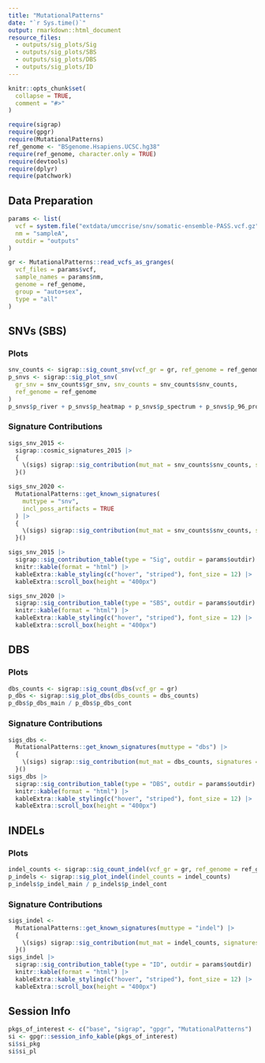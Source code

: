 ```yaml
---
title: "MutationalPatterns"
date: "`r Sys.time()`"
output: rmarkdown::html_document
resource_files:
  - outputs/sig_plots/Sig
  - outputs/sig_plots/SBS
  - outputs/sig_plots/DBS
  - outputs/sig_plots/ID
---
```


```r
knitr::opts_chunk$set(
  collapse = TRUE,
  comment = "#>"
)
```

```r
require(sigrap)
require(gpgr)
require(MutationalPatterns)
ref_genome <- "BSgenome.Hsapiens.UCSC.hg38"
require(ref_genome, character.only = TRUE)
require(devtools)
require(dplyr)
require(patchwork)
```

## Data Preparation

```r
params <- list(
  vcf = system.file("extdata/umccrise/snv/somatic-ensemble-PASS.vcf.gz", package = "gpgr"),
  nm = "sampleA",
  outdir = "outputs"
)

gr <- MutationalPatterns::read_vcfs_as_granges(
  vcf_files = params$vcf,
  sample_names = params$nm,
  genome = ref_genome,
  group = "auto+sex",
  type = "all"
)
```

## SNVs (SBS)

### Plots

```r
snv_counts <- sigrap::sig_count_snv(vcf_gr = gr, ref_genome = ref_genome)
p_snvs <- sigrap::sig_plot_snv(
  gr_snv = snv_counts$gr_snv, snv_counts = snv_counts$snv_counts,
  ref_genome = ref_genome
)
p_snvs$p_river + p_snvs$p_heatmap + p_snvs$p_spectrum + p_snvs$p_96_profile + patchwork::plot_layout(ncol = 1)
```

### Signature Contributions

```r
sigs_snv_2015 <-
  sigrap::cosmic_signatures_2015 |>
  {
    \(sigs) sigrap::sig_contribution(mut_mat = snv_counts$snv_counts, signatures = sigs)
  }()

sigs_snv_2020 <-
  MutationalPatterns::get_known_signatures(
    muttype = "snv",
    incl_poss_artifacts = TRUE
  ) |>
  {
    \(sigs) sigrap::sig_contribution(mut_mat = snv_counts$snv_counts, signatures = sigs)
  }()

sigs_snv_2015 |>
  sigrap::sig_contribution_table(type = "Sig", outdir = params$outdir) |>
  knitr::kable(format = "html") |>
  kableExtra::kable_styling(c("hover", "striped"), font_size = 12) |>
  kableExtra::scroll_box(height = "400px")

sigs_snv_2020 |>
  sigrap::sig_contribution_table(type = "SBS", outdir = params$outdir) |>
  knitr::kable(format = "html") |>
  kableExtra::kable_styling(c("hover", "striped"), font_size = 12) |>
  kableExtra::scroll_box(height = "400px")
```

## DBS

### Plots

```r
dbs_counts <- sigrap::sig_count_dbs(vcf_gr = gr)
p_dbs <- sigrap::sig_plot_dbs(dbs_counts = dbs_counts)
p_dbs$p_dbs_main / p_dbs$p_dbs_cont
```

### Signature Contributions

```r
sigs_dbs <-
  MutationalPatterns::get_known_signatures(muttype = "dbs") |>
  {
    \(sigs) sigrap::sig_contribution(mut_mat = dbs_counts, signatures = sigs)
  }()
sigs_dbs |>
  sigrap::sig_contribution_table(type = "DBS", outdir = params$outdir) |>
  knitr::kable(format = "html") |>
  kableExtra::kable_styling(c("hover", "striped"), font_size = 12) |>
  kableExtra::scroll_box(height = "400px")
```

## INDELs

### Plots

```r
indel_counts <- sigrap::sig_count_indel(vcf_gr = gr, ref_genome = ref_genome)
p_indels <- sigrap::sig_plot_indel(indel_counts = indel_counts)
p_indels$p_indel_main / p_indels$p_indel_cont
```

### Signature Contributions

```r
sigs_indel <-
  MutationalPatterns::get_known_signatures(muttype = "indel") |>
  {
    \(sigs) sigrap::sig_contribution(mut_mat = indel_counts, signatures = sigs)
  }()
sigs_indel |>
  sigrap::sig_contribution_table(type = "ID", outdir = params$outdir) |>
  knitr::kable(format = "html") |>
  kableExtra::kable_styling(c("hover", "striped"), font_size = 12) |>
  kableExtra::scroll_box(height = "400px")
```


## Session Info

```r
pkgs_of_interest <- c("base", "sigrap", "gpgr", "MutationalPatterns")
si <- gpgr::session_info_kable(pkgs_of_interest)
si$si_pkg
si$si_pl
```
